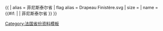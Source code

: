 {{ {{{1<noinclude>|country showdata</noinclude>}}}
| alias = 菲尼斯泰尔省
| flag alias = Drapeau Finistère.svg
| size = {{{size|}}}
| name = {{#if: {{{name|}}} | {{{name|}}} | 菲尼斯泰尔省 }}
}}<noinclude>
[[Category:法国省份资料模板]]
</noinclude>